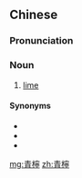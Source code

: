 {{also|青柠}}
==Chinese==
{{zh-forms|s=青柠}}
{{wikipedia|lang=zh}}

===Pronunciation===
{{zh-pron
|m=qīngníng
|c=ceng1 ning4-2
|cat=n
}}

===Noun===
{{zh-noun}}

# [[lime]] {{gloss|fruit}}

====Synonyms====
* {{zh-l|萊檬}}
* {{zh-l|萊姆}}
* {{zh-l|酸橙}}

{{zh-cat|Fruits}}

[[mg:青檸]]
[[zh:青檸]]